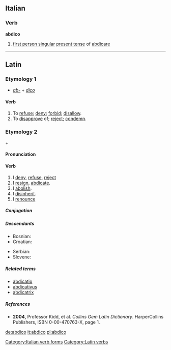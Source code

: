 ==Italian==

===Verb===
'''abdico'''

# [[first person singular]]  [[present tense]] of [[abdicare]]

[[Category:Italian verb forms]]

----

==Latin==

===Etymology 1===
*''[[ab-]]'' + ''[[dico]]''

====Verb====
{{latinverb|abdico|abdicere|abdixi|abdictum}}

# To [[refuse]]; [[deny]]; [[forbid]]; [[disallow]].
# To [[disapprove]] of; [[reject]]; [[condemn]].

===Etymology 2===
{{term|ab-#Latin|ab-|from|lang=la}} + {{term|dico|dicō|I dedicate|lang=la}}

====Pronunciation====
{{IPA|/ˌab.dɪˈkoː/}}

====Verb====
{{la-verb|abdico|abdicō|abdicare|abdicāre|abdicavi|abdicāvī|abdicatum|abdicātum}}

# I [[deny]], [[refuse]], [[reject]]
# I [[resign]], [[abdicate]].
# I [[abolish]].
# I [[disinherit]].
# I [[renounce]]

=====Conjugation=====
{{la-conj-1st|abdic|abdicāv|abdicāt|11=abdic|22=abdicav|33=abdicat}}

=====Descendants=====
{{rel-top|Descendants}}
* Bosnian: {{l|bs|abdicirati}}
* Croatian: {{l|hr|abdicirati}}
{{rel-mid}}
* Serbian: {{l|sr|abdicirati}}
* Slovene: {{l|sl|abdicirati}}
{{rel-bottom}}

=====Related terms=====
* [[abdicatio]]
* [[abdicativus]]
* [[abdicatrix]]

=====References=====
* '''2004,''' Professor Kidd, et al. ''Collins Gem Latin Dictionary''. HarperCollins Publishers, ISBN 0-00-470763-X, page 1.
{{R:L&S|abdico}}

[[Category:Latin verbs]]

[[de:abdico]]
[[it:abdico]]
[[pl:abdico]]